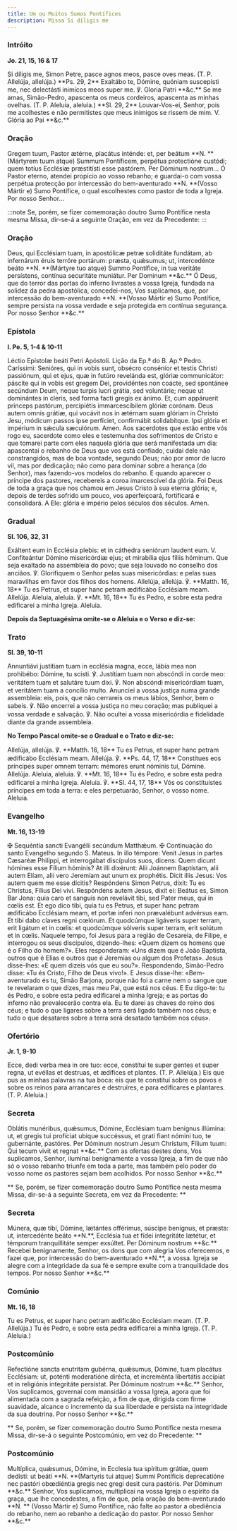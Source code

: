 ```yaml
---
title: Um ou Muitos Sumos Pontífices
description: Missa Si díligis me
---
```


### Intróito

**Jo. 21, 15, 16 & 17**

<div class="grid grid-cols-2 gap-5">
  <span class="text-justify">
    Si díligis me, Simon Petre, pasce agnos meos, pasce oves meas. (T. P.
    Allelúja, allelúja.) **Ps. 29, 2** Exaltábo te, Dómine, quóniam suscepísti
    me, nec delectásti inimícos meos super me. ℣. Gloria Patri **&c.**
  </span>
  <span class="text-justify">
    Se me amas, Simão-Pedro, apascenta os meus cordeiros, apascenta as minhas
    ovelhas. (T. P. Aleluia, aleluia.) **Sl. 29, 2** Louvar-Vos-ei, Senhor, pois
    me acolhestes e não permitistes que meus inimigos se rissem de mim. V.
    Glória ao Pai **&c.**
  </span>
</div>

### Oração

<div class="grid grid-cols-2 gap-5">
  <span class="text-justify">
    Gregem tuum, Pastor ætérne, placátus inténde: et, per beátum **N. **
    (Mártyrem tuum atque) Summum Pontíficem, perpétua protectióne custódi; quem
    totíus Ecclésiæ præstitísti esse pastórem. Per Dóminum nostrum...
  </span>
  <span class="text-justify">
    Ó Pastor eterno, atendei propício ao vosso rebanho; e guardai-o com vossa
    perpétua protecção por intercessão do bem-aventurado **N. **(Vosso Mártir e)
    Sumo Pontífice, o qual escolhestes como pastor de toda a Igreja. Por nosso
    Senhor...
  </span>
</div>

:::note
Se, porém, se fizer comemoração doutro Sumo Pontífice nesta mesma Missa,
dir-se-á a seguinte Oração, em vez da Precedente:
:::

### Oração

<div class="grid grid-cols-2 gap-5">
  <span class="text-justify">
    Deus, qui Ecclésiam tuam, in apostólicæ petræ soliditáte fundátam, ab
    infernárum éruis terróre portárum: præsta, quǽsumus; ut, intercedénte beáto
    **N. **(Mártyre tuo atque) Summo Pontífice, in tua veritáte persístens,
    contínua securitáte muniátur. Per Dominum **&c.**
  </span>
  <span class="text-justify">
    Ó Deus, que do terror das portas do inferno livrastes a vossa Igreja,
    fundada na solidez da pedra apostólica, concedei-nos, Vos suplicamos, que,
    por intercessão do bem-aventurado **N. **(Vosso Mártir e) Sumo Pontífice,
    sempre persista na vossa verdade e seja protegida em contínua segurança. Por
    nosso Senhor **&c.**
  </span>
</div>

### Epístola

**l. Pe. 5, 1-4 & 10-11**

<div class="grid grid-cols-2 gap-5">
  <span class="text-justify">Léctio Epístolæ beáti Petri Apóstoli.</span>
  <span class="text-justify">Lição da Ep.ª do B. Ap.º Pedro.</span>
  <span class="text-justify">
    Caríssimi: Senióres, qui in vobis sunt, obsécro consénior et testis Christi
    passiónum, qui et ejus, quæ in futúro revelánda est, glóriæ communicátor:
    páscite qui in vobis est gregem Dei, providéntes non coácte, sed spontánee
    secúndum Deum, neque turpis lucri grátia, sed voluntárie; neque ut
    dominántes in cleris, sed forma facti gregis ex ánimo. Et, cum appáruerit
    princeps pastórum, percipiétis immarcescíbilem glóriæ corónam. Deus autem
    omnis grátiæ, qui vocávit nos in ætérnam suam glóriam in Christo Jesu,
    módicum passos ipse perfíciet, confirmábit solidabítque. Ipsi glória et
    impérium in sǽcula sæculórum. Amen.
  </span>
  <span class="text-justify">
    Aos sacerdotes que estão entre vós rogo eu, sacerdote como eles e testemunha
    dos sofrimentos de Cristo e que tomarei parte com eles naquela glória que
    será manifestada um dia: apascentai o rebanho de Deus que vos está confiado,
    cuidai dele não constrangidos, mas de boa vontade, segundo Deus; não por
    amor de lucro vil, mas por dedicação; não como para dominar sobre a herança
    (do Senhor), mas fazendo-vos modelos do rebanho. E quando aparecer o
    príncipe dos pastores, recebereis a coroa imarcescível da glória. Foi Deus
    de toda a graça que nos chamou em Jesus Cristo à sua eterna glória; e,
    depois de terdes sofrido um pouco, vos aperfeiçoará, fortificará e
    consolidará. A Ele: glória e império pelos séculos dos séculos. Amen.
  </span>
</div>

### Gradual

**Sl. 106, 32, 31**

<div class="grid grid-cols-2 gap-5">
  <span class="text-justify">
    Exáltent eum in Ecclésia plebis: et in cáthedra seniórum laudent eum. V.
    Confiteántur Dómino misericórdiæ ejus; et mirabília ejus fíliis hóminum.
  </span>
  <span class="text-justify">
    Que seja exaltado na assembleia do povo; que seja louvado no conselho dos
    anciãos. ℣. Glorifiquem o Senhor pelas suas misericórdias: e pelas suas
    maravilhas em favor dos filhos dos homens.
  </span>
  <span class="text-justify">
    Allelúja, allelúja. ℣. **Matth. 16, 18** Tu es Petrus, et super hanc petram
    ædificábo Ecclésiam meam. Allelúja.
  </span>
  <span class="text-justify">
    Aleluia, aleluia. ℣. **Mt. 16, 18** Tu és Pedro, e sobre esta pedra
    edificarei a minha Igreja. Aleluia.
  </span>
</div>

**Depois da Septuagésima omite-se o Aleluia e o Verso e diz-se:**

### Trato

**Sl. 39, 10-11**

<div class="grid grid-cols-2 gap-5">
  <span class="text-justify">
    Annuntiávi justítiam tuam in ecclésia magna, ecce, lábia mea non prohibébo:
    Dómine, tu scisti. ℣. Justítiam tuam non abscóndi in corde meo: veritátem
    tuam et salutáre tuum dixi. ℣. Non abscóndi misericórdiam tuam, et veritátem
    tuam a concílio multo.
  </span>
  <span class="text-justify">
    Anunciei a vossa justiça numa grande assembleia: eis, pois, que não
    cerrareis os meus lábios, Senhor, bem o sabeis. ℣. Não encerrei a vossa
    justiça no meu coração; mas publiquei a vossa verdade e salvação. ℣. Não
    ocultei a vossa misericórdia e fidelidade diante da grande assembleia.
  </span>
</div>

**No Tempo Pascal omite-se o Gradual e o Trato e diz-se:**

<div class="grid grid-cols-2 gap-5">
  <span class="text-justify">
    Allelúja, allelúja. ℣. **Matth. 16, 18** Tu es Petrus, et super hanc petram
    ædificábo Ecclésiam meam. Allelúja. ℣. **Ps. 44, 17, 18** Constítues eos
    príncipes super omnem terram: mémores erunt nóminis tui, Dómine. Allelúja.
  </span>
  <span class="text-justify">
    Aleluia, aleluia. ℣. **Mt. 16, 18** Tu és Pedro, e sobre esta pedra
    edificarei a minha Igreja. Aleluia. ℣. **Sl. 44, 17, 18** Vós os
    constituístes príncipes em toda a terra: e eles perpetuarão, Senhor, o vosso
    nome. Aleluia.
  </span>
</div>

### Evangelho

**Mt. 16, 13-19**

<div class="grid grid-cols-2 gap-5">
  <span class="text-justify">
    <span class="text-red-500">✠</span> Sequéntia sancti Evangélii secúndum
    Matthǽum.
  </span>
  <span class="text-justify">
    <span class="text-red-500">✠</span> Continuação do santo Evangelho segundo
    S. Mateus.
  </span>
  <span class="text-justify">
    In illo témpore: Venit Jesus in partes Cæsaréæ Philíppi, et interrogábat
    discípulos suos, dicens: Quem dicunt hómines esse Fílium hóminis? At illi
    dixérunt: Alii Joánnem Baptístam, alii autem Elíam, alii vero Jeremíam aut
    unum ex prophétis. Dicit illis Jesus: Vos autem quem me esse dícitis?
    Respóndens Simon Petrus, dixit: Tu es Christus, Fílius Dei vivi. Respóndens
    autem Jesus, dixit ei: Beátus es, Simon Bar Jona: quia caro et sanguis non
    revelávit tibi, sed Pater meus, qui in cœlis est. Et ego dico tibi, quia tu
    es Petrus, et super hanc petram ædificábo Ecclésiam meam, et portæ ínferi
    non prævalébunt advérsus eam. Et tibi dabo claves regni cœlórum. Et
    quodcúmque ligáveris super terram, erit ligátum et in cœlis: et quodcúmque
    sólveris super terram, erit solútum et in cœlis.
  </span>
  <span class="text-justify">
    Naquele tempo, foi Jesus para a região de Cesareia, de Filipe, e interrogou
    os seus discípulos, dizendo-lhes: «Quem dizem os homens que é o Filho do
    homem?». Eles responderam: «Uns dizem que é João Baptista, outros que é
    Elias e outros que é Jeremias ou algum dos Profetas». Jesus disse-lhes: «E
    quem dizeis vós que eu sou?». Respondendo, Simão-Pedro disse: «Tu és Cristo,
    Filho de Deus vivo!». E Jesus disse-lhe: «Bem-aventurado és tu, Simão
    Barjona, porque não foi a carne nem o sangue que te revelaram o que dizes,
    mas meu Pai, que está nos céus. E Eu digo-te: tu és Pedro, e sobre esta
    pedra edificarei a minha Igreja; e as portas do inferno não prevalecerão
    contra ela. Eu te darei as chaves do reino dos céus; e tudo o que ligares
    sobre a terra será ligado também nos céus; e tudo o que desatares sobre a
    terra será desatado também nos céus».
  </span>
</div>

### Ofertório

**Jr. 1, 9-10**

<div class="grid grid-cols-2 gap-5">
  <span class="text-justify">
    Ecce, dedi verba mea in ore tuo: ecce, constítui te super gentes et super
    regna, ut evéllas et destruas, et ædífices et plantes. (T. P. Allelúja.)
  </span>
  <span class="text-justify">
    Eis que pus as minhas palavras na tua boca: eis que te constituí sobre os
    povos e sobre os reinos para arrancares e destruíres, e para edificares e
    plantares. (T. P. Aleluia.)
  </span>
</div>

### Secreta

<div class="grid grid-cols-2 gap-5">
  <span class="text-justify">
    Oblátis munéribus, quǽsumus, Dómine, Ecclésiam tuam benígnus illúmina: ut,
    et gregis tui profíciat ubique succéssus, et grati fiant nómini tuo, te
    gubernánte, pastóres. Per Dóminum nostrum Jesum Christum, Fílium tuum: Qui
    tecum vivit et regnat **&c.**
  </span>
  <span class="text-justify">
    Com as ofertas destes dons, Vos suplicamos, Senhor, iluminai benignamente a
    vossa Igreja, a fim de que não só o vosso rebanho triunfe em toda a parte,
    mas também pelo poder do vosso nome os pastores sejam bem acolhidos. Por
    nosso Senhor **&c.**
  </span>
</div>

**
Se, porém, se fizer comemoração doutro Sumo Pontífice nesta mesma Missa,
dir-se-á a seguinte Secreta, em vez da Precedente:
**

### Secreta

<div class="grid grid-cols-2 gap-5">
  <span class="text-justify">
    Múnera, quæ tibi, Dómine, lætántes offérimus, súscipe benígnus, et præsta:
    ut, intercedénte beáto **N.**, Ecclésia tua et fídei integritáte lætétur, et
    témporum tranquillitáte semper exsúltet. Per Dóminum nostrum **&c.**
  </span>
  <span class="text-justify">
    Recebei benignamente, Senhor, os dons que com alegria Vos oferecemos, e
    fazei que, por intercessão do bem-aventurado **N.**, a vossa. Igreja se
    alegre com a integridade da sua fé e sempre exulte com a tranquilidade dos
    tempos. Por nosso Senhor **&c.**
  </span>
</div>

### Comúnio

**Mt. 16, 18**

<div class="grid grid-cols-2 gap-5">
  <span class="text-justify">
    Tu es Petrus, et super hanc petram ædificábo Ecclésiam meam. (T. P.
    Allelúja.)
  </span>
  <span class="text-justify">
    Tu és Pedro, e sobre esta pedra edificarei a minha Igreja. (T. P. Aleluia.)
  </span>
</div>

### Postcomúnio

<div class="grid grid-cols-2 gap-5">
  <span class="text-justify">
    Refectióne sancta enutrítam gubérna, quǽsumus, Dómine, tuam placátus
    Ecclésiam: ut, poténti moderatióne dirécta, et increménta libertátis
    accípiat et in religiónis integritáte persístat. Per Dóminum nostrum **&c.**
  </span>
  <span class="text-justify">
    Senhor, Vos suplicamos, governai com mansidão a vossa Igreja, agora que foi
    alimentada com a sagrada refeição, a fim de que, dirigida com firme
    suavidade, alcance o incremento da sua liberdade e persista na integridade
    da sua doutrina. Por nosso Senhor **&c.**
  </span>
</div>

**
Se, porém, se fizer comemoração doutro Sumo Pontífice nesta mesma Missa,
dir-se-á o seguinte Postcomúnio, em vez do Precedente:
**

### Postcomúnio

<div class="grid grid-cols-2 gap-5">
  <span class="text-justify">
    Multíplica, quǽsumus, Dómine, in Ecclesia tua spíritum grátiæ, quem dedísti:
    ut beáti **N. **(Martyris tui atque) Summi Pontíficis deprecatióne nec
    pastóri obœdiéntia gregis nec gregi desit cura pastóris. Per Dóminum **&c.**
  </span>
  <span class="text-justify">
    Senhor, Vos suplicamos, multiplicai na vossa Igreja o espírito da graça, que
    lhe concedestes, a fim de que, pela oração do bem-aventurado **N. ** (Vosso
    Mártir e) Sumo Pontífice, não falte ao pastor a obediência do rebanho, nem
    ao rebanho a dedicação do pastor. Por nosso Senhor **&c.**
  </span>
</div>
